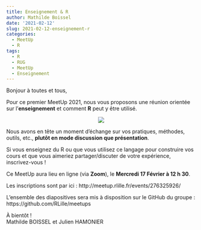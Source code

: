 ```yaml
---
title: Enseignement & R
author: Mathilde Boissel
date: '2021-02-12'
slug: 2021-02-12-enseignement-r
categories:
  - MeetUp
  - R
tags:
  - R
  - RUG
  - MeetUp
  - Enseignement
---
```


Bonjour à toutes et tous,

Pour ce premier MeetUp 2021, nous vous proposons une réunion orientée sur l'**enseignement** et comment **R** peut y être utilisé. 

<center>
![](images/2021-02-17.png)
</center>

Nous avons en tête un moment d'échange sur vos pratiques, méthodes, outils, etc., **plutôt en mode discussion que présentation**. 

Si vous enseignez du R ou que vous utilisez ce langage pour construire vos cours et que vous aimeriez partager/discuter de votre expérience, inscrivez-vous !

Ce MeetUp aura lieu en ligne (via **Zoom**), le **Mercredi 17 Février à 12 h 30**.

Les inscriptions sont par ici : http://meetup.rlille.fr/events/276325926/

L'ensemble des diapositives sera mis à disposition sur le GitHub du groupe : https://github.com/RLille/meetups

À bientôt !  
Mathilde BOISSEL et Julien HAMONIER